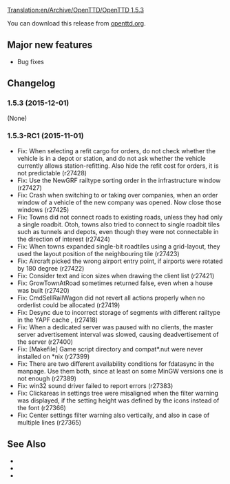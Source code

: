 [[Translation:en/Archive/OpenTTD/OpenTTD 1.5.3]]
{{en/-}}
{{en/Development/OTTDVersions}}


{{en/Archive/OpenTTD/Release|prev=en/Archive/OpenTTD/OpenTTD 1.5.2|next=en/Archive/OpenTTD/OpenTTD 1.6.0|date=2015-12-01}}

You can download this release from [http://www.openttd.org/en/download-stable/1.5.3 openttd.org].

==Major new features==
* Bug fixes

==Changelog==
===1.5.3 (2015-12-01)===
(None)


===1.5.3-RC1 (2015-11-01)===
* Fix: When selecting a refit cargo for orders, do not check whether the vehicle is in a depot or station, and do not ask whether the vehicle currently allows station-refitting. Also hide the refit cost for orders, it is not predictable (r27428)
* Fix: Use the NewGRF railtype sorting order in the infrastructure window (r27427)
* Fix: Crash when switching to or taking over companies, when an order window of a vehicle of the new company was opened. Now close those windows {{en/Flyspray|5842}} (r27425)
* Fix: Towns did not connect roads to existing roads, unless they had only a single roadbit. Otoh, towns also tried to connect to single roadbit tiles such as tunnels and depots, even though they were not connectable in the direction of interest {{en/Flyspray|6374}} (r27424)
* Fix: When towns expanded single-bit roadtiles using a grid-layout, they used the layout position of the neighbouring tile (r27423)
* Fix: Aircraft picked the wrong airport entry point, if airports were rotated by 180 degree {{en/Flyspray|6341}} (r27422)
* Fix: Consider text and icon sizes when drawing the client list {{en/Flyspray|6265}} (r27421)
* Fix: GrowTownAtRoad sometimes returned false, even when a house was built {{en/Flyspray|6362}} (r27420)
* Fix: CmdSellRailWagon did not revert all actions properly when no orderlist could be allocated {{en/Flyspray|6369}} (r27419)
* Fix: Desync due to incorrect storage of segments with different railtype in the YAPF cache {{en/Flyspray|6329}}, {{en/Flyspray|6379}} (r27418)
* Fix: When a dedicated server was paused with no clients, the master server advertisement interval was slowed, causing deadvertisement of the server {{en/Flyspray|6368}} (r27400)
* Fix: [Makefile] Game script directory and compat*.nut were never installed on *nix (r27399)
* Fix: There are two different availability conditions for fdatasync in the manpage. Use them both, since at least on some MinGW versions one is not enough (r27389)
* Fix: win32 sound driver failed to report errors (r27383)
* Fix: Clickareas in settings tree were misaligned when the filter warning was displayed, if the setting height was defined by the icons instead of the font {{en/Flyspray|6358}} (r27366)
* Fix: Center settings filter warning also vertically, and also in case of multiple lines (r27365)

==See Also==
* {{en/Archive/OpenTTD/OTTDNewsArticle|223|The 1.5.3 news article}}
* {{en/Forum|topic=73984|Forum topic for 1.5.3-RC1}}
* {{en/Archive/OpenTTD/OTTDNewsArticle|222|The 1.5.3-RC1 news article}}